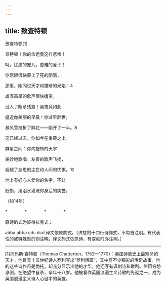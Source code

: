 ```yaml
---
---
---
```

title: 致查特顿
---



致查特顿[1]


查特顿！你的命运竟这样悲惨！

呵，忧患的宠儿，苦难的爱子！

你两眼很快蒙上了死的阴翳，

那里，刚闪过天才和雄辩的光焰！4





雄浑高昂的歌声很快嬗变，

没入了断章残篇！黑夜竟如此

逼近你美丽的早晨！你过早辞世，

暴风雪摧折了鲜花——刚开了一半。8





这已经过去。你如今在重霄之上，

群星之间：你向旋转的天宇

美妙地歌唱：友善的歌声飞扬，





超越了忘恩的尘世和人间的忧惧。12

地上有好心人爱你的名字，不让

贬损，用泪水灌溉你身后的美誉。

（1814年）

*　　　　*　　　　*　　　　*

原诗韵式为彼得拉克式：

abba abba cdc dcd 译文依原韵式。（济慈的十四行诗韵式，不每首注明。有代表性的或特殊型的则注明。译文韵式依原诗，有变动时亦注明。）



* * *



[1]托玛斯·查特顿（Thomas Chatterton，1752—1770）：英国诗歌史上最短命的天才。他冒充十五世纪诗人罗利写出“罗利诗篇”，其中有不少精彩的传奇故事。他的这些诗作虽是伪托，却充分显示出他的才华。他还写有讽刺诗和歌剧。终因穷愁潦倒，在绝望中自杀，卒年十八岁。他被看作英国浪漫主义诗歌的先驱之一，成为英国浪漫主义诗人心目中的英雄。
